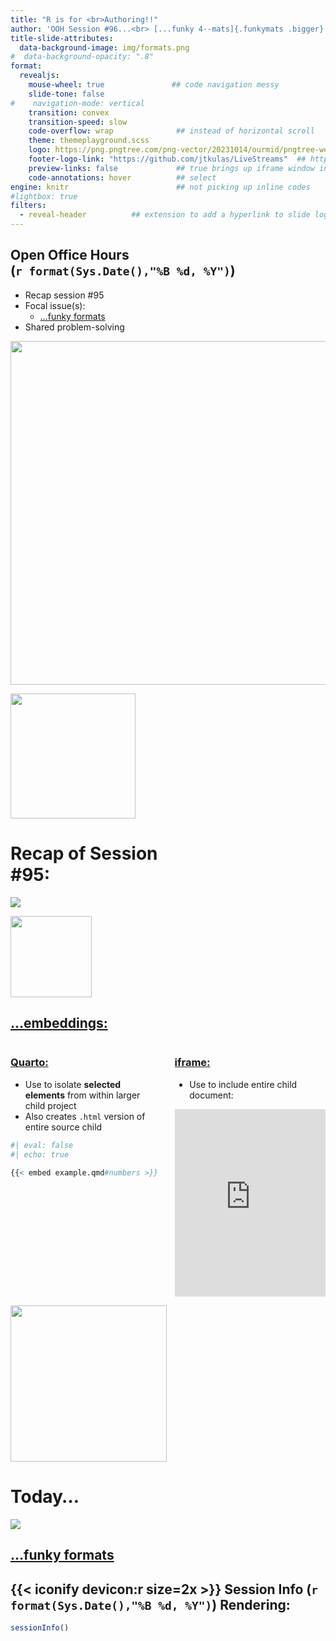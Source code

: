 ```yaml
---
title: "R is for <br>Authoring!!" 
author: 'OOH Session #96...<br> [...funky 4--mats]{.funkymats .bigger}'
title-slide-attributes: 
  data-background-image: img/formats.png 
#  data-background-opacity: ".8"
format:
  revealjs:
    mouse-wheel: true               ## code navigation messy
    slide-tone: false
#    navigation-mode: vertical
    transition: convex
    transition-speed: slow
    code-overflow: wrap              ## instead of horizontal scroll
    theme: themeplayground.scss       
    logo: https://png.pngtree.com/png-vector/20231014/ourmid/pngtree-welcome-mat-on-white-white-background-png-image_10180985.png #https://www.pngplay.com/wp-content/uploads/14/Pink-Panther-Thinking-Transparent-Images.png
    footer-logo-link: "https://github.com/jtkulas/LiveStreams"  ## https://github.com/shafayetShafee/reveal-header#readme
    preview-links: false             ## true brings up iframe window instead of "site"
    code-annotations: hover          ## select
engine: knitr                        ## not picking up inline codes
#lightbox: true
filters: 
  - reveal-header          ## extension to add a hyperlink to slide logo
---
```


## Open Office Hours <br>(`r format(Sys.Date(),"%B %d, %Y")`)

::: {layout="[90,10]"}
::: first-column
+ Recap session #95
+ Focal issue(s):
    + [[...funky formats]{.funkymats .bigger}](https://quarto.org/docs/output-formats/all-formats.html)
+ Shared problem-solving

:::

::: second-column
:::

:::

![](img/title95.JPG){.absolute top="185" right="-120" width="550"}

![](https://static.vecteezy.com/system/resources/previews/015/241/249/non_2x/glowing-neon-arrow-doodle-transparent-free-png.png){.absolute top="160" left="370" width="200"}

# Recap of Session <br>#95: 

![](https://pngimg.com/d/sticky_note_PNG18964.png){.absolute right="50" top="200"}

![](https://clipart-library.com/img1/1022184.png){.absolute width="130" top="290" right="110"}

## [[...embeddings:]{.embedding .bigger}](https://bookdown.org/jtkulas/9_16_25/9_16_25.html#/embeddings)

:::: {.columns}

::: {.column width="50%"}
### [Quarto:](https://quarto.org/docs/authoring/notebook-embed.html)

+ Use to isolate **selected elements** from within larger child project  
+ Also creates `.html` version of entire source child

```r
#| eval: false
#| echo: true

{{< embed example.qmd#numbers >}}
```

:::

::: {.column width="50%"}
### [iframe:](https://www.w3schools.com/tags/tag_iframe.asp)

+ Use to include entire child document: 

<iframe src="https://bookdown.org/jtkulas/9_16_25" width="100%" height="300px" frameborder="0"></iframe>
:::

::::

![](https://media4.giphy.com/media/v1.Y2lkPTc5MGI3NjExZmh1NXl5NWNvbHl6YWhpcGRxNmYyZHpnM3AybTlqaW55cWdyOGFqeCZlcD12MV9pbnRlcm5hbF9naWZfYnlfaWQmY3Q9Zw/wsUuw16j6oyxLLRnnK/giphy.gif){.absolute right="-120" top="-20" height="250"}

# Today... 

![](https://media4.giphy.com/media/v1.Y2lkPTc5MGI3NjExZmpnNHl4dGxxenJxaXJ0eHp1MW4wY3pkbzBqdTYydjByaHZpb3QyNiZlcD12MV9pbnRlcm5hbF9naWZfYnlfaWQmY3Q9Zw/tWya5wudrV2OnRk0Nn/giphy.gif)

## [[...funky formats]{.funkymats .bigger}](https://quarto.org/docs/output-formats/all-formats.html) {background-image="https://media4.giphy.com/media/v1.Y2lkPTc5MGI3NjExbTJiaHF0NzJqNGNuZm1xaWwzNWJoZG00eHp2enp5aGJieTB1YWxhdSZlcD12MV9pbnRlcm5hbF9naWZfYnlfaWQmY3Q9Zw/W8krmZSDxPIfm/giphy.gif"}

## {{< iconify devicon:r size=2x >}} Session Info (`r format(Sys.Date(),"%B %d, %Y")`) Rendering: 
```r
sessionInfo()
```


